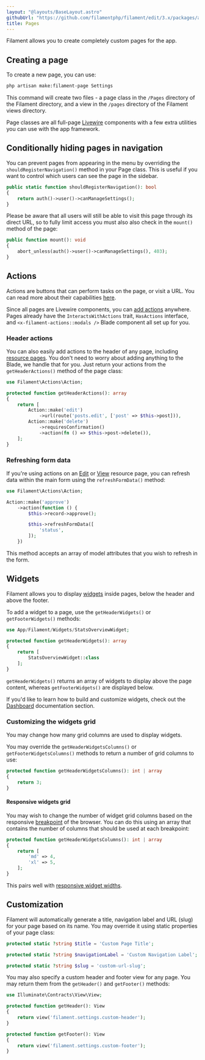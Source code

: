 ```yaml
---
layout: "@layouts/BaseLayout.astro"
githubUrl: "https://github.com/filamentphp/filament/edit/3.x/packages/app/docs/04-pages.md"
title: Pages
---
```


Filament allows you to create completely custom pages for the app.

## Creating a page

To create a new page, you can use:

```bash
php artisan make:filament-page Settings
```

This command will create two files - a page class in the `/Pages` directory of the Filament directory, and a view in the `/pages` directory of the Filament views directory.

Page classes are all full-page [Livewire](https://laravel-livewire.com) components with a few extra utilities you can use with the app framework.

## Conditionally hiding pages in navigation

You can prevent pages from appearing in the menu by overriding the `shouldRegisterNavigation()` method in your Page class. This is useful if you want to control which users can see the page in the sidebar.

```php
public static function shouldRegisterNavigation(): bool
{
    return auth()->user()->canManageSettings();
}
```

Please be aware that all users will still be able to visit this page through its direct URL, so to fully limit access you must also also check in the `mount()` method of the page:

```php
public function mount(): void
{
    abort_unless(auth()->user()->canManageSettings(), 403);
}
```

## Actions

Actions are buttons that can perform tasks on the page, or visit a URL. You can read more about their capabilities [here](../actions).

Since all pages are Livewire components, you can [add actions](../actions/adding-an-action-to-a-livewire-component#adding-the-action) anywhere. Pages already have the `InteractsWithActions` trait, `HasActions` interface, and `<x-filament-actions::modals />` Blade component all set up for you.

### Header actions

You can also easily add actions to the header of any page, including [resource pages](resources). You don't need to worry about adding anything to the Blade, we handle that for you. Just return your actions from the `getHeaderActions()` method of the page class:

```php
use Filament\Actions\Action;

protected function getHeaderActions(): array
{
    return [
        Action::make('edit')
            ->url(route('posts.edit', ['post' => $this->post])),
        Action::make('delete')
            ->requiresConfirmation()
            ->action(fn () => $this->post->delete()),
    ];
}
```

### Refreshing form data

If you're using actions on an [Edit](resources/editing-records) or [View](resources/viewing-records) resource page, you can refresh data within the main form using the `refreshFormData()` method:

```php
use Filament\Actions\Action;

Action::make('approve')
    ->action(function () {
        $this->record->approve();

        $this->refreshFormData([
            'status',
        ]);
    })
```

This method accepts an array of model attributes that you wish to refresh in the form.

## Widgets

Filament allows you to display [widgets](dashboard) inside pages, below the header and above the footer.

To add a widget to a page, use the `getHeaderWidgets()` or `getFooterWidgets()` methods:

```php
use App/Filament/Widgets/StatsOverviewWidget;

protected function getHeaderWidgets(): array
{
    return [
        StatsOverviewWidget::class
    ];
}
```

`getHeaderWidgets()` returns an array of widgets to display above the page content, whereas `getFooterWidgets()` are displayed below.

If you'd like to learn how to build and customize widgets, check out the [Dashboard](dashboard) documentation section.

### Customizing the widgets grid

You may change how many grid columns are used to display widgets.

You may override the `getHeaderWidgetsColumns()` or `getFooterWidgetsColumns()` methods to return a number of grid columns to use:

```php
protected function getHeaderWidgetsColumns(): int | array
{
    return 3;
}
```

#### Responsive widgets grid

You may wish to change the number of widget grid columns based on the responsive [breakpoint](https://tailwindcss.com/docs/responsive-design#overview) of the browser. You can do this using an array that contains the number of columns that should be used at each breakpoint:

```php
protected function getHeaderWidgetsColumns(): int | array
{
    return [
        'md' => 4,
        'xl' => 5,
    ];
}
```

This pairs well with [responsive widget widths](dashboard#responsive-widget-widths).


## Customization

Filament will automatically generate a title, navigation label and URL (slug) for your page based on its name. You may override it using static properties of your page class:

```php
protected static ?string $title = 'Custom Page Title';

protected static ?string $navigationLabel = 'Custom Navigation Label';

protected static ?string $slug = 'custom-url-slug';
```

You may also specify a custom header and footer view for any page. You may return them from the `getHeader()` and `getFooter()` methods:

```php
use Illuminate\Contracts\View\View;

protected function getHeader(): View
{
    return view('filament.settings.custom-header');
}

protected function getFooter(): View
{
    return view('filament.settings.custom-footer');
}
```
